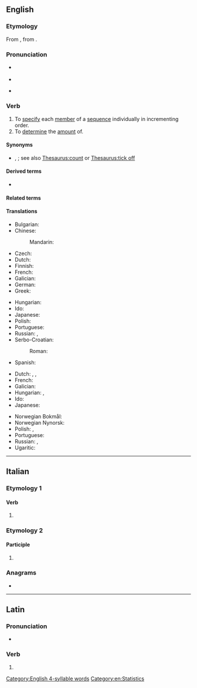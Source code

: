 ==English==

===Etymology===
{{root|en|ine-pro|*nem-}}
From {{bor|en|la|enumerātus}}, from {{m|la|enumerō}}.

===Pronunciation===
* {{a|RP}} {{IPA|en|/ɪˈnjuː.məˌɹeɪt/}}
* {{audio|en|LL-Q1860 (eng)-Vealhurl-enumerate.wav|Audio (Southern England)}}
* {{a|GA}} {{IPA|en|/ɪˈn(j)u.məˌɹeɪt/}}

===Verb===
{{en-verb}}

# To [[specify]] each [[member]] of a [[sequence]] individually in incrementing order.
# To [[determine]] the [[amount]] of.

====Synonyms====
* {{sense|determine the amount of}} {{l|en|number}}, {{l|en|tally}}; see also [[Thesaurus:count]] or [[Thesaurus:tick off]]

====Derived terms====
* {{l|en|afore-enumerated}}

====Related terms====
{{col2|en
|enumeration
|enumerator
}}

====Translations====
{{trans-top|to specify each member of a sequence individually in incrementing order}}
* Bulgarian: {{t+|bg|изброявам}}
* Chinese:
*: Mandarin: {{t+|cmn|枚举|tr=méijǔ}}
* Czech: {{t|cs|vyjmenovat|pf}}
* Dutch: {{t+|nl|uittellen}}
* Finnish: {{t+|fi|luetella}}
* French: {{t+|fr|énoncer}}
* Galician: {{t+|gl|enumerar}}
* German: {{t+|de|aufzählen}}
* Greek: {{t+|el|απαριθμώ}}
{{trans-mid}}
* Hungarian: {{t+|hu|felsorol}}
* Ido: {{t+|io|enumerar}}
* Japanese: {{t|ja|[[列挙]]する|tr=れっきょ-する, rekkyo-suru}}
* Polish: {{t+|pl|policzyć|pf}}
* Portuguese: {{t+|pt|enumerar}}
* Russian: {{t+|ru|перечисля́ть|impf}}, {{t+|ru|перечи́слить|pf}}
* Serbo-Croatian:
*: Roman: {{t+|sh|nabrojati}}
* Spanish: {{t+|es|enumerar}}
{{trans-bottom}}

{{trans-top|to determine the amount of}}
* Dutch: {{t+|nl|opsommen}}, {{t+|nl|enumereren}}, {{t+|nl|uittellen}}
* French: {{t+|fr|dénombrer}}
* Galician: {{t+|gl|enumerar}}
* Hungarian: {{t+|hu|megszámol}}, {{t+|hu|számlál}}
* Ido: {{t+|io|enumerar}}
* Japanese: {{t+|ja|数える|tr=kazoeru}}
{{trans-mid}}
* Norwegian Bokmål: {{t+|nb|tallfeste}}
* Norwegian Nynorsk: {{t|nn|talfeste}}
* Polish: {{t|pl|odliczyć|pf}}, {{t|pl|odliczać|impf}}
* Portuguese: {{t+|pt|enumerar}}
* Russian: {{t+|ru|пересчи́тывать|impf}}, {{t+|ru|пересчита́ть|pf}}
* Ugaritic: {{t|uga|𐎒𐎔𐎗}}
{{trans-bottom}}

[[Category:English 4-syllable words]]
[[Category:en:Statistics]]

----

==Italian==

===Etymology 1===

====Verb====
{{head|it|verb form}}

# {{inflection of|it|enumerare||2|p|pres|indc|;|2|p|impr}}

===Etymology 2===

====Participle====
{{head|it|past participle form|g=f-p}}

# {{feminine plural of|it|enumerato}}

===Anagrams===
* {{anagrams|it|a=aeeemnrtu|ermeneuta|umanerete}}

----

==Latin==

===Pronunciation===
* {{la-IPA|ēnumerāte}}

===Verb===
{{la-verb-form|ēnumerāte}}

# {{inflection of|la|ēnumerō||2|p|pres|actv|impr}}